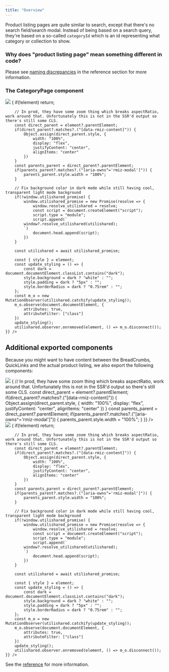 ```yaml
---
title: "Overview"
---
```


Product listing pages are quite similar to search, except that there's no search field/search modal. Instead of being based on a search query, they're based on a so-called `categoryId` which is an id representing what category or collection to show.

### Why does "product listing page" mean something different in code?

Please see [naming discrepancies](/reference/glossary/naming-discrepancies) in the reference section for more information.

### The CategoryPage component

<Frame caption="A default `CategoryPage` (with customised styling)">
    <img src="/images/category_page_overview.svg" style={{ width: "100%", aspectRatio: 1913/1828 }} ref={async element => {
        if(!element) return;

        // In prod, they have some zoom thing which breaks aspectRatio, work around that. Unfortunately this is not in the SSR'd output so there's still some CLS.
        const direct_parent = element?.parentElement;
        if(direct_parent?.matches?.("[data-rmiz-content]")) {
            Object.assign(direct_parent.style, {
                width: "100%",
                display: "flex",
                justifyContent: "center",
                alignItems: "center"
            })
        }
        const parents_parent = direct_parent?.parentElement;
        if(parents_parent?.matches?.("[aria-owns^='rmiz-modal']")) {
            parents_parent.style.width = "100%";
        }

        // Fix background color in dark mode while still having cool, transparent light mode background
        if(!window.utilishared_promise) {
            window.utilishared_promise = new Promise(resolve => {
                window.resolve_utilishared = resolve;
                const script = document.createElement("script");
                script.type = "module";
                script.append(`
            window?.resolve_utilishared(utilishared);
            `)
                document.head.append(script);
            })
        }

        const utilishared = await utilishared_promise;

        const { style } = element;
        const update_styling = () => {
            const dark = document.documentElement.classList.contains("dark");
            style.background = dark ? "white" : "";
            style.padding = dark ? "5px" : "";
            style.borderRadius = dark ? "0.75rem" : "";
        };
        const m_o = new MutationObserver(utilishared.catchify(update_styling));
        m_o.observe(document.documentElement, {
            attributes: true,
            attributeFilter: ["class"]
        })
        update_styling();
        utilishared.observer.onremoved(element, () => m_o.disconnect());
    }} />
</Frame>

## Additional exported components

Because you might want to have content between the BreadCrumbs, QuickLinks and the actual product listing, we also export the following components:

<Frame caption="QuickLinks">
    <img src="/images/quicklinks.svg" style={{ width: "100%", aspectRatio: 283/23 }} ref={element => {
        // In prod, they have some zoom thing which breaks aspectRatio, work around that. Unfortunately this is not in the SSR'd output so there's still some CLS.
        const direct_parent = element?.parentElement;
        if(direct_parent?.matches?.("[data-rmiz-content]")) {
            Object.assign(direct_parent.style, {
                width: "100%",
                display: "flex",
                justifyContent: "center",
                alignItems: "center"
            })
        }
        const parents_parent = direct_parent?.parentElement;
        if(parents_parent?.matches?.("[aria-owns^='rmiz-modal']")) {
            parents_parent.style.width = "100%";
        }
    }} />
</Frame>
<br />
<Frame caption="BreadCrumbs">
    <img src="/images/breadcrumbs.svg" style={{ width: "100%", aspectRatio: 253/29 }} ref={async element => {
        if(!element) return;

        // In prod, they have some zoom thing which breaks aspectRatio, work around that. Unfortunately this is not in the SSR'd output so there's still some CLS.
        const direct_parent = element?.parentElement;
        if(direct_parent?.matches?.("[data-rmiz-content]")) {
            Object.assign(direct_parent.style, {
                width: "100%",
                display: "flex",
                justifyContent: "center",
                alignItems: "center"
            })
        }
        const parents_parent = direct_parent?.parentElement;
        if(parents_parent?.matches?.("[aria-owns^='rmiz-modal']")) {
            parents_parent.style.width = "100%";
        }

        // Fix background color in dark mode while still having cool, transparent light mode background
        if(!window.utilishared_promise) {
            window.utilishared_promise = new Promise(resolve => {
                window.resolve_utilishared = resolve;
                const script = document.createElement("script");
                script.type = "module";
                script.append(`
            window?.resolve_utilishared(utilishared);
            `)
                document.head.append(script);
            })
        }

        const utilishared = await utilishared_promise;

        const { style } = element;
        const update_styling = () => {
            const dark = document.documentElement.classList.contains("dark");
            style.background = dark ? "white" : "";
            style.padding = dark ? "5px" : "";
            style.borderRadius = dark ? "0.75rem" : "";
        };
        const m_o = new MutationObserver(utilishared.catchify(update_styling));
        m_o.observe(document.documentElement, {
            attributes: true,
            attributeFilter: ["class"]
        })
        update_styling();
        utilishared.observer.onremoved(element, () => m_o.disconnect());
    }} />
</Frame>

See the [reference](/reference/listing-sdk/listing-page-react-sdk#the-categorypage-component) for more information.